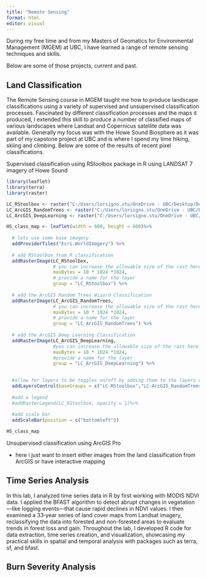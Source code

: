 ```yaml
---
title: "Remote Sensing"
format: html
editor: visual
---
```


During my free time and from my Masters of Geomatics for Environmental Management (MGEM) at UBC, I have learned a range of remote sensing techniques and skills.

Below are some of those projects, current and past.

## Land Classification

The Remote Sensing course in MGEM taught me how to produce landscape classifications using a variety of supervised and unsupervised classification processes. Fascinated by different classification processes and the maps it produced, I extended this skill to produce a number of classified maps of various landscapes where Landsat and Copernicus satellite data was available. Generally my focus was with the Howe Sound Biosphere as it was part of my capstone project at UBC and is where I spend my time hiking, skiing and climbing. Below are some of the results of recent pixel classifications.

Supervised classification using RStoolbox package in R using LANDSAT 7 imagery of Howe Sound

```r

library(leaflet)
library(terra)
library(raster)

LC_RStoolbox <- raster("C:/Users/lorsigno.stu/OneDrive - UBC/Desktop/Documents/Projects/Classification/HoweSound Classification/classified_map.tif")
LC_ArcGIS_RandomTrees <- raster("C:/Users/lorsigno.stu/OneDrive - UBC/Desktop/Documents/ArcGIS/Projects/MyProject/rf_hs_classification_1.tif")
LC_ArcGIS_DeepLearning <- raster("C:/Users/lorsigno.stu/OneDrive - UBC/Desktop/Documents/Projects/Classification/Deep Learning/HoweSound_DL_classification/hs_classification_deeplearning_test/hs_composite_DL_ClassifyP.tif")

HS_class_map <- leaflet(width = 600, height = 600)%>%
  
  # lets use some base imagery
  addProviderTiles("Esri.WorldImagery") %>%
  
  # add RStoolbox from R classification
  addRasterImage(LC_RStoolbox, 
                 # you can increase the allowable size of the rast here
                 maxBytes = 10 * 1024 *1024,
                 # provide a name for the layer
                 group = "LC_RStoolbox") %>%
  
  # add the ArcGIS Random Trees Wizard Classification
  addRasterImage(LC_ArcGIS_RandomTrees, 
                 # you can increase the allowable size of the rast here
                 maxBytes = 10 * 1024 *1024,
                 # provide a name for the layer
                 group = "LC_ArcGIS_RandomTrees") %>%
  
  # add the ArcGIS Deep Learning Classification
  addRasterImage(LC_ArcGIS_DeepLearning, 
                 #you can increase the allowable size of the rast here
                 maxBytes = 10 * 1024 *1024,
                 #provide a name for the layer
                 group = "LC_ArcGIS_DeepLearning") %>%

  
  #allow for layers to be toggles on/off by adding them to the layers control
  addLayersControl(baseGroups = c("LC-RStoolbox","LC-ArcGIS_RandomTrees", "LC-ArcGIS_DeepLearning")) %>%
  
  #add a legend
  #addRasterLegend(LC_RStoolbox, opacity = 1)%>%
  
  #add scale bar
  addScaleBar(position = c("bottomleft"))

```

```r
HS_class_map
```

Unsupervised classification using ArcGIS Pro

-   here i just want to insert either images from the land classification from ArcGIS or have interactive mapping

## Time Series Analysis

In this lab, I analyzed time series data in R by first working with MODIS NDVI data. I applied the BFAST algorithm to detect abrupt changes in vegetation—like logging events—that cause rapid declines in NDVI values. I then examined a 33‐year series of land cover maps from Landsat imagery, reclassifying the data into forested and non-forested areas to evaluate trends in forest loss and gain. Throughout the lab, I developed R code for data extraction, time series creation, and visualization, showcasing my practical skills in spatial and temporal analysis with packages such as terra, sf, and bfast.

## Burn Severity Analysis
